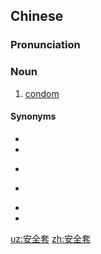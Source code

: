 ==Chinese==
{{zh-forms|type=21}}

===Pronunciation===
{{zh-pron
|m=ānquántào
|c=on1 cyun4 tou3
|cat=n
}}

===Noun===
{{zh-noun}}

# [[condom]]

====Synonyms====
* {{zh-l|保險套}}
* {{zh-l|避孕套}}
* {{zh-l|如意套}} {{qualifier|Singapore & Malaysia}}
* {{zh-l|套兒}} {{qualifier|colloquial}}
* {{zh-l|衛生套}}
* {{zh-l|陰莖套}}

[[uz:安全套]]
[[zh:安全套]]